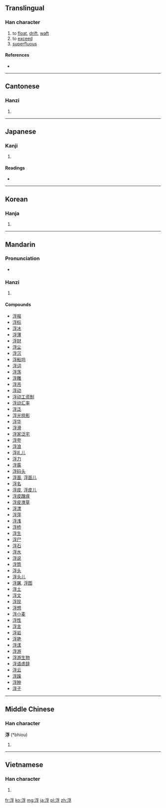 ==Translingual==

===Han character===
{{Han char|rn=85|rad=水|as=07|sn=10|four=3214<sub>7</sub>|canj=水月弓木 (EBND)}}

# to [[float]], [[drift]], [[waft]]
# to [[exceed]]
# [[superfluous]]

====References====
* {{Han ref|kx=0624.230|dkj=17487|dj=1022.070|hdz=31629.040|uh=6D6E|ud=28014|bh=AF42|bd=44866}}

----

==Cantonese==

===Hanzi===
{{yue-hanzi|jyut=|y=fau4}}

# {{defn|lang=yue|sort=水07}}

----

==Japanese==

===Kanji===
{{ja-kanji|grade=c|rs=水07}}

# {{defn|lang=ja|sort=水07}}

====Readings====
* {{ja-readings|on=[[ふ]] (fu)|kun=[[うく]] (uku), [[うかぶ]] (ukabu), [[うき]] (uki)}}

----

==Korean==

===Hanja===
{{ko-hanja|hangeul=부|eumhun=|rv=bu|mr=pu|y=pu}}

# {{defn|lang=ko|sort=水07}}

----

==Mandarin==

===Pronunciation===
* {{audio|Zh-fú.ogg|Audio}}

===Hanzi===
{{cmn-hanzi|pin=[[fú]] ([[fu2]])|wg=fu<sup>2</sup>}}

# {{defn|lang=cmn|sort=水07}}

====Compounds====
* [[浮报]]
* [[浮标]]
* [[浮冰]]
* [[浮薄]]
* [[浮财]]
* [[浮尘]]
* [[浮沉]]
* [[浮船坞]]
* [[浮词]]
* [[浮荡]]
* [[浮雕]]
* [[浮吊]]
* [[浮动]]
* [[浮动工资制]]
* [[浮动汇率]]
* [[浮泛]]
* [[浮光掠影]]
* [[浮华]]
* [[浮滑]]
* [[浮家泛宅]]
* [[浮夸]]
* [[浮浪]]
* [[浮礼儿]]
* [[浮力]]
* [[浮露]]
* [[浮码头]]
* [[浮面]], [[浮面儿]]
* [[浮名]]
* [[浮皮]], [[浮皮儿]]
* [[浮皮蹭痒]]
* [[浮皮潦草]]
* [[浮漂]]
* [[浮萍]]
* [[浮浅]]
* [[浮桥]]
* [[浮生]]
* [[浮尸]]
* [[浮石]]
* [[浮水]]
* [[浮说]]
* [[浮筒]]
* [[浮头]]
* [[浮头儿]]
* [[浮屠]], [[浮图]]
* [[浮土]]
* [[浮文]]
* [[浮现]]
* [[浮想]]
* [[浮小麦]]
* [[浮性]]
* [[浮言]]
* [[浮岩]]
* [[浮艳]]
* [[浮漾]]
* [[浮游]]
* [[浮游生物]]
* [[浮语虚辞]]
* [[浮云]]
* [[浮躁]]
* [[浮肿]]
* [[浮子]]

----

==Middle Chinese==

===Han character===
'''浮''' (*bhiou)<!--note: asterisk indicates that this character appears more than four times in the Tang Dynasty corpus of literature-->

# {{defn|Middle Chinese}}

----

==Vietnamese==

===Han character===
{{vi-hantu|[[phù]], [[nổi]]|rs=水07}}

# {{defn|lang=vi|sort=水07}}

[[fr:浮]]
[[ko:浮]]
[[mg:浮]]
[[ja:浮]]
[[pl:浮]]
[[zh:浮]]